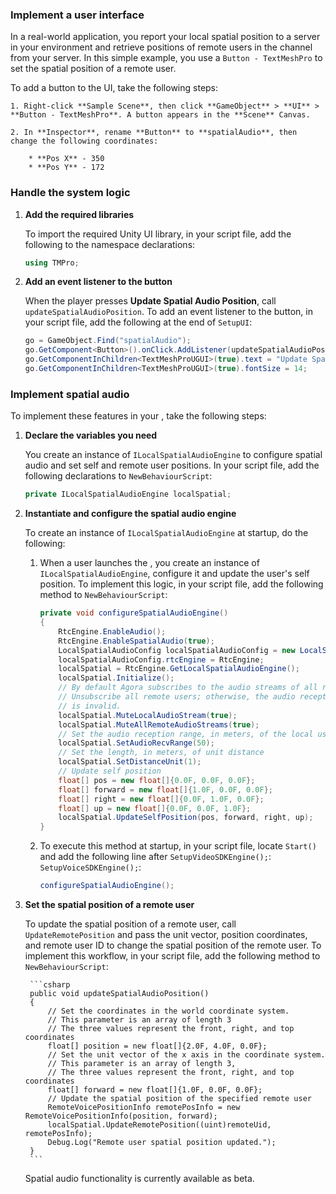 <PlatformWrapper platform="unity">


### Implement a user interface

In a real-world application, you report your local spatial position to a server in your environment and retrieve positions of remote users in the channel from your server. In this simple example, you use a `Button - TextMeshPro` to set the spatial position of a remote user.

To add a button to the UI, take the following steps:

    1. Right-click **Sample Scene**, then click **GameObject** > **UI** > **Button - TextMeshPro**. A button appears in the **Scene** Canvas.

    2. In **Inspector**, rename **Button** to **spatialAudio**, then change the following coordinates:

        * **Pos X** - 350
        * **Pos Y** - 172

### Handle the system logic

1. **Add the required libraries**

    To import the required Unity UI library, in your script file, add the following to the namespace declarations:

    ``` csharp
    using TMPro;
    ```
2. **Add an event listener to the button**

    When the player presses **Update Spatial Audio Position**, call `updateSpatialAudioPosition`. To add an event listener to the button, in your script file, add the following at the end of `SetupUI`:

    ```csharp
    go = GameObject.Find("spatialAudio");
    go.GetComponent<Button>().onClick.AddListener(updateSpatialAudioPosition);
    go.GetComponentInChildren<TextMeshProUGUI>(true).text = "Update Spatial Audio Position";
    go.GetComponentInChildren<TextMeshProUGUI>(true).fontSize = 14;
    ```

### Implement spatial audio

To implement these features in your <Vpl k="CLIENT" />, take the following steps:

1. **Declare the variables you need**

    You create an instance of `ILocalSpatialAudioEngine` to configure spatial audio and set self and remote user positions. In your script file, add the following declarations to `NewBehaviourScript`:

    ```csharp
    private ILocalSpatialAudioEngine localSpatial;
    ```

1. **Instantiate and configure the spatial audio engine**

    To create an instance of `ILocalSpatialAudioEngine` at startup, do the following:

    1. When a user launches the <Vpl k="CLIENT" />, you create an instance of `ILocalSpatialAudioEngine`, configure it and update the user's self position. To implement this logic, in your script file, add the following method to `NewBehaviourScript`:

        ```csharp
        private void configureSpatialAudioEngine()
        {
            RtcEngine.EnableAudio();
            RtcEngine.EnableSpatialAudio(true);
            LocalSpatialAudioConfig localSpatialAudioConfig = new LocalSpatialAudioConfig();
            localSpatialAudioConfig.rtcEngine = RtcEngine;
            localSpatial = RtcEngine.GetLocalSpatialAudioEngine();
            localSpatial.Initialize();
            // By default Agora subscribes to the audio streams of all remote users.
            // Unsubscribe all remote users; otherwise, the audio reception range you set
            // is invalid.
            localSpatial.MuteLocalAudioStream(true);
            localSpatial.MuteAllRemoteAudioStreams(true);
            // Set the audio reception range, in meters, of the local user
            localSpatial.SetAudioRecvRange(50);
            // Set the length, in meters, of unit distance
            localSpatial.SetDistanceUnit(1);
            // Update self position
            float[] pos = new float[]{0.0F, 0.0F, 0.0F};
            float[] forward = new float[]{1.0F, 0.0F, 0.0F};
            float[] right = new float[]{0.0F, 1.0F, 0.0F};
            float[] up = new float[]{0.0F, 0.0F, 1.0F};
            localSpatial.UpdateSelfPosition(pos, forward, right, up);
        }
        ```

    1. To execute this method at startup, in your script file, locate `Start()` and add the following line after <ProductWrapper notAllowed = "voice-calling"> `SetupVideoSDKEngine();`: </ProductWrapper>
       <ProductWrapper product = "voice-calling"> `SetupVoiceSDKEngine();`: </ProductWrapper>

        ```csharp
        configureSpatialAudioEngine();
        ```

1. **Set the spatial position of a remote user**

    To update the spatial position of a remote user, call `UpdateRemotePosition` and pass the unit vector, position coordinates, and remote user ID to change the spatial position of the remote user. To implement this workflow, in your script file,
    add the following method to `NewBehaviourScript`:

        ```csharp
        public void updateSpatialAudioPosition()
        {
            // Set the coordinates in the world coordinate system.
            // This parameter is an array of length 3
            // The three values represent the front, right, and top coordinates
            float[] position = new float[]{2.0F, 4.0F, 0.0F};
            // Set the unit vector of the x axis in the coordinate system.
            // This parameter is an array of length 3,
            // The three values represent the front, right, and top coordinates
            float[] forward = new float[]{1.0F, 0.0F, 0.0F};
            // Update the spatial position of the specified remote user
            RemoteVoicePositionInfo remotePosInfo = new RemoteVoicePositionInfo(position, forward);
            localSpatial.UpdateRemotePosition((uint)remoteUid, remotePosInfo);
            Debug.Log("Remote user spatial position updated.");
        }
        ```

      Spatial audio functionality is currently available as beta.

</PlatformWrapper>
